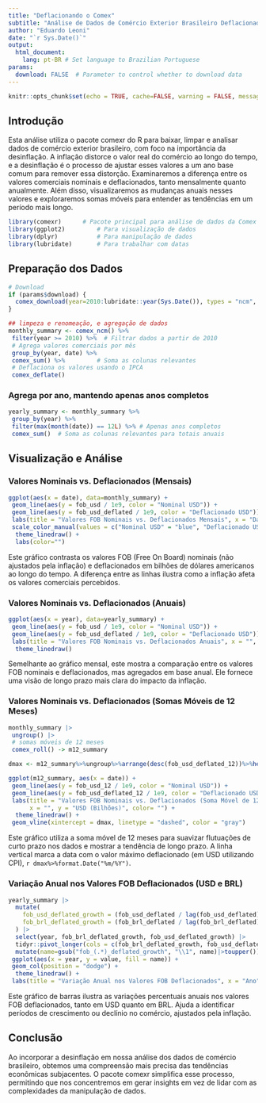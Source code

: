 ```yaml
---
title: "Deflacionando o Comex"
subtitle: "Análise de Dados de Comércio Exterior Brasileiro Deflacionados Utilizando o Pacote comexr"
author: "Eduardo Leoni"
date: "`r Sys.Date()`"
output:
  html_document:
    lang: pt-BR # Set language to Brazilian Portuguese
params:
  download: FALSE  # Parameter to control whether to download data
---
```


```r
knitr::opts_chunk$set(echo = TRUE, cache=FALSE, warning = FALSE, message = FALSE)
```



## Introdução

Esta análise utiliza o pacote comexr do R para baixar, limpar e analisar dados de comércio exterior brasileiro, com foco na importância da desinflação. A inflação distorce o valor real do comércio ao longo do tempo, e a desinflação é o processo de ajustar esses valores a um ano base comum para remover essa distorção.
Examinaremos a diferença entre os valores comerciais nominais e deflacionados, tanto mensalmente quanto anualmente. Além disso, visualizaremos as mudanças anuais nesses valores e exploraremos somas móveis para entender as tendências em um período mais longo.

```r
library(comexr)      # Pacote principal para análise de dados da Comex
library(ggplot2)         # Para visualização de dados
library(dplyr)           # Para manipulação de dados
library(lubridate)       # Para trabalhar com datas

```

## Preparação dos Dados

```r
# Download
if (params$download) {
  comex_download(year=2010:lubridate::year(Sys.Date()), types = "ncm", check = FALSE)
}

## limpeza e renomeação, e agregação de dados
monthly_summary <- comex_ncm() %>%
 filter(year >= 2010) %>%  # Filtrar dados a partir de 2010
 # Agrega valores comerciais por mês
 group_by(year, date) %>%  
 comex_sum() %>%         # Soma as colunas relevantes
 # Deflaciona os valores usando o IPCA
 comex_deflate()

```

### Agrega por ano, mantendo apenas anos completos

```r
yearly_summary <- monthly_summary %>%
 group_by(year) %>%
 filter(max(month(date)) == 12L) %>% # Apenas anos completos
 comex_sum()  # Soma as colunas relevantes para totais anuais

```

## Visualização e Análise

### Valores Nominais vs. Deflacionados (Mensais)

```r
ggplot(aes(x = date), data=monthly_summary) +
 geom_line(aes(y = fob_usd / 1e9, color = "Nominal USD")) +
 geom_line(aes(y = fob_usd_deflated / 1e9, color = "Deflacionado USD")) +
 labs(title = "Valores FOB Nominais vs. Deflacionados Mensais", x = "Data", y = "USD (Bilhões)") +
 scale_color_manual(values = c("Nominal USD" = "blue", "Deflacionado USD" = "red")) +
  theme_linedraw() +
  labs(color="")

```


Este gráfico contrasta os valores FOB (Free On Board) nominais (não ajustados pela inflação) e deflacionados em bilhões de dólares americanos ao longo do tempo. A diferença entre as linhas ilustra como a inflação afeta os valores comerciais percebidos.


### Valores Nominais vs. Deflacionados (Anuais)



```r
ggplot(aes(x = year), data=yearly_summary) +
 geom_line(aes(y = fob_usd / 1e9, color = "Nominal USD")) +
 geom_line(aes(y = fob_usd_deflated / 1e9, color = "Deflacionado USD")) +
 labs(title = "Valores FOB Nominais vs. Deflacionados Anuais", x = "", y = "USD (Bilhões)", color="") +
  theme_linedraw()

```

Semelhante ao gráfico mensal, este mostra a comparação entre os valores FOB nominais e deflacionados, mas agregados em base anual. Ele fornece uma visão de longo prazo mais clara do impacto da inflação.


### Valores Nominais vs. Deflacionados (Somas Móveis de 12 Meses)



```r
monthly_summary |>
 ungroup() |>
 # somas móveis de 12 meses
 comex_roll() -> m12_summary

dmax <- m12_summary%>%ungroup%>%arrange(desc(fob_usd_deflated_12))%>%head(1)%>%pull(date)

ggplot(m12_summary, aes(x = date)) +
 geom_line(aes(y = fob_usd_12 / 1e9, color = "Nominal USD")) +
 geom_line(aes(y = fob_usd_deflated_12 / 1e9, color = "Deflacionado USD")) +
 labs(title = "Valores FOB Nominais vs. Deflacionados (Soma Móvel de 12 Meses)", 
      x = "", y = "USD (Bilhões)", color= "") +
  theme_linedraw() +
 geom_vline(xintercept = dmax, linetype = "dashed", color = "gray") 

```

Este gráfico utiliza a soma móvel de 12 meses para suavizar flutuações de curto prazo nos dados e mostrar a tendência de longo prazo. A linha vertical marca a data com o valor máximo deflacionado (em USD utilizando CPI), `r dmax%>%format.Date("%m/%Y") `.

### Variação Anual nos Valores FOB Deflacionados (USD e BRL)


```r
yearly_summary |>
  mutate(
    fob_usd_deflated_growth = (fob_usd_deflated / lag(fob_usd_deflated) - 1) * 100,
    fob_brl_deflated_growth = (fob_brl_deflated / lag(fob_brl_deflated) - 1) * 100
  ) |>
  select(year, fob_brl_deflated_growth, fob_usd_deflated_growth) |>
  tidyr::pivot_longer(cols = c(fob_brl_deflated_growth, fob_usd_deflated_growth)) |>
  mutate(name=gsub("fob_(.*)_deflated_growth", "\\1", name)|>toupper())|>
 ggplot(aes(x = year, y = value, fill = name)) +
 geom_col(position = "dodge") +
  theme_linedraw() +
 labs(title = "Variação Anual nos Valores FOB Deflacionados", x = "Ano", y = "% de Crescimento", fill="")

```

Este gráfico de barras ilustra as variações percentuais anuais nos valores FOB deflacionados, tanto em USD quanto em BRL. Ajuda a identificar períodos de crescimento ou declínio no comércio, ajustados pela inflação.

## Conclusão

Ao incorporar a desinflação em nossa análise dos dados de comércio brasileiro, obtemos uma compreensão mais precisa das tendências econômicas subjacentes. O pacote comexr simplifica esse processo, permitindo que nos concentremos em gerar insights em vez de lidar com as complexidades da manipulação de dados.
